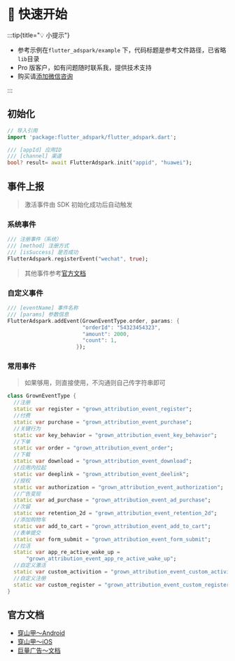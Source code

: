 
# 🦜 快速开始


:::tip{title="💡 小提示"}

 - 参考示例在`flutter_adspark/example` 下，代码标题是参考文件路径，已省略`lib`目录
 - Pro 版客户，如有问题随时联系我，提供技术支持
 - 购买请[添加微信咨询](/start/me)

:::

## 初始化

```dart title="example/main.dart"
// 导入引用
import 'package:flutter_adspark/flutter_adspark.dart';

/// [appId] 应用ID
/// [channel] 渠道
bool? result= await FlutterAdspark.init("appid", "huawei");
```

## 事件上报

> 激活事件由 SDK 初始化成功后自动触发

### 系统事件

``` dart
/// 注册事件（系统）
/// [method] 注册方式
/// [isSuccess] 是否成功
FlutterAdspark.registerEvent("wechat", true);
```

> 其他事件参考[官方文档](#官方文档)

### 自定义事件

``` dart
/// [eventName] 事件名称
/// [params] 参数信息
FlutterAdspark.addEvent(GrownEventType.order, params: {
                        "orderId": "54323454323",
                        "amount": 2000,
                        "count": 1,
                      });
```


### 常用事件

> 如果够用，则直接使用，不沟通则自己传字符串即可

``` dart
class GrownEventType {
  //注册
  static var register = "grown_attribution_event_register";
  //付费
  static var purchase = "grown_attribution_event_purchase";
  //关键行为
  static var key_behavior = "grown_attribution_event_key_behavior";
  //下单
  static var order = "grown_attribution_event_order";
  //下载
  static var download = "grown_attribution_event_download";
  //应用内拉起
  static var deeplink = "grown_attribution_event_deelink";
  //授权
  static var authorization = "grown_attribution_event_authorization";
  //广告变现
  static var ad_purchase = "grown_attribution_event_ad_purchase";
  //次留
  static var retention_2d = "grown_attribution_event_retention_2d";
  //添加购物车
  static var add_to_cart = "grown_attribution_event_add_to_cart";
  //表单提交
  static var form_submit = "grown_attribution_event_form_submit";
  //拉活
  static var app_re_active_wake_up =
      "grown_attribution_event_app_re_active_wake_up";
  //自定义激活
  static var custom_activition = "grown_attribution_event_custom_activition";
  //自定义注册
  static var custom_register = "grown_attribution_event_custom_register";
}
```

## 官方文档

- [穿山甲～Android](https://bytedance.larkoffice.com/wiki/Yh8qwfiiIivBaKkYFYAcZedTnJf)
- [穿山甲～iOS](https://bytedance.larkoffice.com/wiki/YcpCwVKdFi0VUxk4EAjc6TuJnre)
- [巨量广告～文档](https://event-manager.oceanengine.com/docs/8650/195169)





